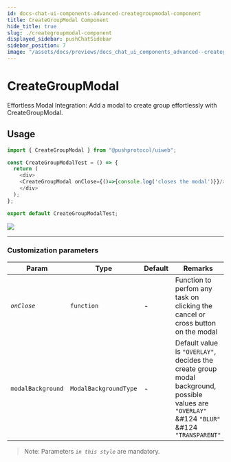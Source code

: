 ```yaml
---
id: docs-chat-ui-components-advanced-creategroupmodal-component
title: CreateGroupModal Component
hide_title: true
slug: ./creategroupmodal-component
displayed_sidebar: pushChatSidebar
sidebar_position: 7
image: "/assets/docs/previews/docs_chat_ui_components_advanced--creategroupmodal_component.png"
---
```


# CreateGroupModal
Effortless Modal Integration: Add a modal to create group effortlessly with CreateGroupModal.

<head>
  <title>CreateGroupModal | UI Components (@pushprotocol/uiweb) | Push Chat | Push Documentation</title>
</head>


## Usage
<Tabs className="codetabs" groupId="code-examples">
  <TabItem  value="react" attributes={{className: "codetab react"}} default>

  ```typescript
  import { CreateGroupModal } from "@pushprotocol/uiweb";

  const CreateGroupModalTest = () => {
    return (
      <div>
      <CreateGroupModal onClose={()=>{console.log('closes the modal')}}/>
      </div>
    );
  };

  export default CreateGroupModalTest;
  ```

  <ModalContainer>
    <img src={require("/static/assets/docs/articles/uiweb/createGroupModal.png").default} />
  </ModalContainer>

  </TabItem>
</Tabs>

---

### Customization parameters

| Param         | Type            | Default | Remarks |
| ------------- | --------------- | ------- | -------- |
| _`onClose`_        | `function`         | -       | Function to perfom any task on clicking the cancel or cross button on the modal|
| `modalBackground`       | `ModalBackgroundType`         | -       | Default value is `"OVERLAY"`, decides the create group modal background, possible values are `"OVERLAY"` &#124 `"BLUR"` &#124 `"TRANSPARENT"`|

> Note: Parameters _`in this style`_ are mandatory.

